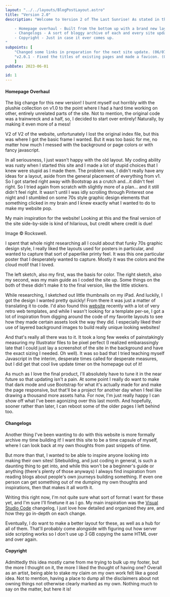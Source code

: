 ```yaml
---
layout: "../../layouts/BlogPostLayout.astro"
title: "Version 2.0"
description: "Welcome to Version 2 of The Last Sunrise! As stated in the index blurb, I'm rebuilding the site from the bottom up with Bootstrap. So far in this version, I've added:

    - Homepage overhaul - Built from the bottom up with a brand new layout.
    - Changelogs - A sort of bloggy archive of each and every site update, think a devlog!
    - Copyright - Just in case it ever comes up.
"
subpoints: [
    "Changed some links in preparation for the next site update. (06/07/23)",
    "v2.0.1 - Fixed the titles of existing pages and made a favicon. (06/05/23)"
    ]
pubDate: 2023-06-01

id: 1
---
```


#### Homepage Overhaul
The big change for this new version! I burnt myself out horribly with the plushie collection on v1.0 to the point where I had a hard time working on other, entirely unrelated parts of the site. Not to mention, the original code was a trainwreck and a half, so, I decided to start over entirely! Naturally, by making it even more of a mess!

<ImageCardFloat placement="start" imgSrc="../../images/blog/2x0-index1.PNG" imgAlt="A screenshot of the second attempt at the v2.0 index. Notably there's a button to toggle a dark mode, and a highlight for mobile accessibility in the site updates.">
V2 of V2 of the website, unfortunately I lost the original index file, but this was where I got the basic frame I wanted. But it was too basic for me, no matter how much I messed with the background or page colors or with fancy javascript.
</ImageCardFloat>

In all seriousness, I just wasn't happy with the old layout. My coding ability was rusty when I started this site and I made a lot of stupid choices that I knew were stupid as I made them. The problem was, I didn't really have any ideas for a layout, aside from the general placement of everything from v1. So I got started right away with Bootstrap as a crutch and...it didn't feel right. So I tried again from scratch with slightly more of a plan... and it still didn't feel right. It wasn't until I was idly scrolling through Pinterest one night and I stumbled on some 70s style graphic design elements that something clicked in my brain and I knew exactly what I wanted to do to make my website pop.


<ImageCardFloat placement="end" imgSrc="../../images/blog/2x0-inspo.PNG" imgAlt="A retro looking poster for a James Taylor concert in the Newark, NJ Prudential Center. Of note are the colors and cloud motif, which were very similar to the Last Sunrise v2 index.">
My main inspiration for the website! Looking at this and the final version of the site side-by-side is kind of hilarious, but credit where credit is due! 

Image &copy; Rockswell.
</ImageCardFloat>

I spent that whole night researching all I could about that funky 70s graphic design style, I really liked the layouts used for posters in particular, and wanted to capture that sort of paperlike printy feel. It was this one particular poster that I desperately wanted to capture. Mostly it was the colors and the cloud motif that I loved.

<ImageCardFloat placement="start" imgSrc="../../images/blog/2x0-sketches.PNG" imgAlt="Two very rough of the website layout. The leftmost one has some color, similar to the final product, and the rightmost one is just black and white, but more true to the final layout.">
The left sketch, also my first, was the basis for color. The right sketch, also my second, was my main guide as I coded the site up. Some things on the both of these didn't make it to the final version, like the little stickers.
</ImageCardFloat>

While researching, I sketched out little thumbnails on my iPad. And luckily, I got the design I wanted pretty quickly! From there it was just a matter of translating it to code. I'd also found this [website](https://freewebsitetemplates.com/) recently with a lot of very retro web templates, and while I wasn't looking for a template per-se, I got a lot of inspiration from digging around the code of my favorite layouts to see how they made certain assets look the way they did. I especially liked their use of layered background images to build really unique looking websites!

And that's really all there was to it. It took a long few weeks of painstakingly measuring my Illustrator files to be pixel perfect (I realized embarassingly late that I could just lay a screenshot of the site in the background and have the exact sizing I needed. Oh well). It was so bad that I tried teaching myself Javascript in the interim, desperate times called for desperate measures, but I did get that cool live update timer on the homepage out of it!

As much as I love the final product, I'll absolutely have to tune it in the near future so that updating isn't a pain. At some point I really do want to make that dark mode and use Bootstrap for what it's actually made for and make the page responsive, but that'll be a project for another day when I feel like drawing a thousand more assets haha. For now, I'm just really happy I can show off what I've been agonizing over this last month. And hopefully, sooner rather than later, I can reboot some of the older pages I left behind too.

#### Changelogs

Another thing I've been wanting to do with this website is more formally archive my time building it! I want this site to be a time capsule of myself, where I can look back at my own thoughts from past snippets of time.

But more than that, I wanted to be able to inspire anyone looking into making their own sites! Sitebuilding, and just coding in general, is such a daunting thing to get into, and while this won't be a beginner's guide or anything (there's plenty of those anyways) I always find inspiration from reading blogs about people's own journeys building something. If even one person can get something out of me dumping my own thoughts and inspirations, then that makes it all worth it.

Writing this right now, I'm not quite sure what sort of format I want for these yet, and I'm sure I'll finetune it as I go. My main inspiration was the [Visual Studio Code](https://code.visualstudio.com/updates) changelog, I just love how detailed and organized they are, and how they go in-depth on each change.

Eventually, I do want to make a better layout for these, as well as a hub for all of them. That'll probably come alongside with figuring out how server side scripting works so I don't use up 3 GB copying the same HTML over and over again.

#### Copyright

Admittedly this idea mostly came from me trying to bulk up my footer, but the more I thought on it, the more I liked the thought of having one? Overall as an artist, being able to stake my claim on my own work felt like a good idea. Not to mention, having a place to dump all the disclaimers about not owning things not otherwise clearly marked as my own. Nothing much to say on the matter, but here it is!